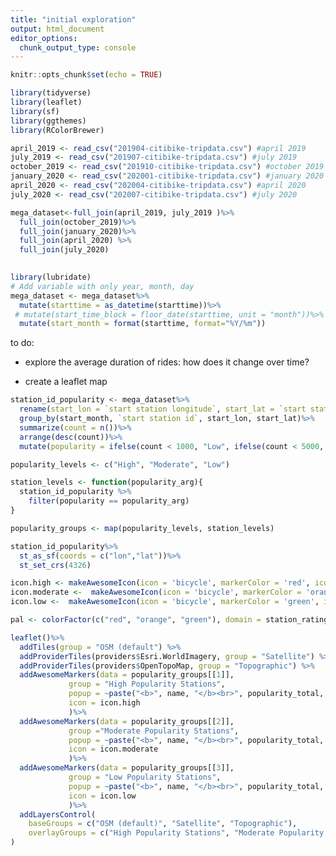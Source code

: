 ```yaml
---
title: "initial exploration"
output: html_document
editor_options: 
  chunk_output_type: console
---
```


```r
knitr::opts_chunk$set(echo = TRUE)
```

```r
library(tidyverse)
library(leaflet)
library(sf)
library(ggthemes)
library(RColorBrewer)
```




```r
april_2019 <- read_csv("201904-citibike-tripdata.csv") #april 2019
july_2019 <- read_csv("201907-citibike-tripdata.csv") #july 2019
october_2019 <- read_csv("201910-citibike-tripdata.csv") #october 2019
january_2020 <- read_csv("202001-citibike-tripdata.csv") #january 2020
april_2020 <- read_csv("202004-citibike-tripdata.csv") #april 2020
july_2020 <- read_csv("202007-citibike-tripdata.csv") #july 2020
```


```r
mega_dataset<-full_join(april_2019, july_2019 )%>%
  full_join(october_2019)%>%
  full_join(january_2020)%>%
  full_join(april_2020) %>% 
  full_join(july_2020)
  
```

```r
library(lubridate)
# Add variable with only year, month, day
mega_dataset <- mega_dataset%>%
  mutate(starttime = as_datetime(starttime))%>%
 # mutate(start_time_block = floor_date(starttime, unit = "month"))%>%
  mutate(start_month = format(starttime, format="%Y/%m"))
```

to do: 

- explore the average duration of rides: how does it change over time?

- create a leaflet map

```r
station_id_popularity <- mega_dataset%>%
  rename(start_lon = `start station longitude`, start_lat = `start station latitude`)
  group_by(start_month, `start station id`, start_lon, start_lat)%>%
  summarize(count = n())%>%
  arrange(desc(count))%>%
  mutate(popularity = ifelse(count < 1000, "Low", ifelse(count < 5000, "Moderate", "High")))
```


```r
popularity_levels <- c("High", "Moderate", "Low")

station_levels <- function(popularity_arg){
  station_id_popularity %>%
    filter(popularity == popularity_arg)
}

popularity_groups <- map(popularity_levels, station_levels)

```


```r
station_id_popularity%>%
  st_as_sf(coords = c("lon","lat"))%>%
  st_set_crs(4326)

icon.high <- makeAwesomeIcon(icon = 'bicycle', markerColor = 'red', iconColor = 'black', library = "fa")
icon.moderate <-  makeAwesomeIcon(icon = 'bicycle', markerColor = 'orange', iconColor = 'black', library = "fa")
icon.low <-  makeAwesomeIcon(icon = 'bicycle', markerColor = 'green', iconColor = 'black', library = "fa")

pal <- colorFactor(c("red", "orange", "green"), domain = station_ratings$popularity_total)

leaflet()%>%
  addTiles(group = "OSM (default") %>%
  addProviderTiles(providers$Esri.WorldImagery, group = "Satellite") %>%
  addProviderTiles(providers$OpenTopoMap, group = "Topographic") %>%
  addAwesomeMarkers(data = popularity_groups[[1]],
             group = "High Popularity Stations",
             popup = ~paste("<b>", name, "</b><br>", popularity_total, "popularity"),
             icon = icon.high
             )%>%
  addAwesomeMarkers(data = popularity_groups[[2]],
             group ="Moderate Popularity Stations",
             popup = ~paste("<b>", name, "</b><br>", popularity_total, "popularity"),
             icon = icon.moderate
             )%>%
  addAwesomeMarkers(data = popularity_groups[[3]],
             group = "Low Popularity Stations",
             popup = ~paste("<b>", name, "</b><br>", popularity_total, "popularity"),
             icon = icon.low
             )%>%
  addLayersControl(
    baseGroups = c("OSM (default)", "Satellite", "Topographic"),
    overlayGroups = c("High Popularity Stations", "Moderate Popularity Stations", "Low Popularity Stations")
)
```







